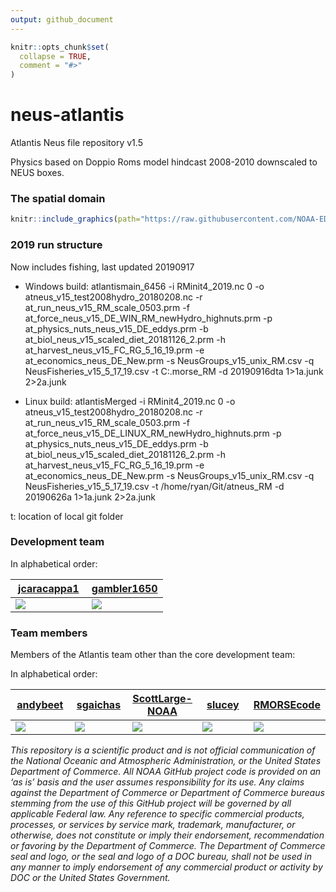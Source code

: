 ```yaml
---
output: github_document
---
```


<!-- README.md is generated from README.Rmd. Please edit that file -->

```r
knitr::opts_chunk$set(
  collapse = TRUE,
  comment = "#>"
)
```
# neus-atlantis

<!-- badges: start -->
<!-- badges: end -->

Atlantis Neus file repository v1.5

Physics based on Doppio Roms model hindcast 2008-2010 downscaled to NEUS boxes.

### The spatial domain
```r
knitr::include_graphics(path="https://raw.githubusercontent.com/NOAA-EDAB/neus-atlantis/master/Geometry/AtlantisNeusDomain.PNG")
```

### 2019 run structure 

Now includes fishing, last updated 20190917

- Windows build:
atlantismain_6456 -i RMinit4_2019.nc 0 -o atneus_v15_test2008hydro_20180208.nc -r at_run_neus_v15_RM_scale_0503.prm -f at_force_neus_v15_DE_WIN_RM_newHydro_highnuts.prm -p at_physics_nuts_neus_v15_DE_eddys.prm -b at_biol_neus_v15_scaled_diet_20181126_2.prm -h at_harvest_neus_v15_FC_RG_5_16_19.prm -e at_economics_neus_DE_New.prm -s NeusGroups_v15_unix_RM.csv -q NeusFisheries_v15_5_17_19.csv -t C:\Users\ryan.morse\Documents\GitHub\atneus_RM -d 20190916dta 1>1a.junk 2>2a.junk

- Linux build:
atlantisMerged -i RMinit4_2019.nc 0 -o atneus_v15_test2008hydro_20180208.nc -r at_run_neus_v15_RM_scale_0503.prm -f at_force_neus_v15_DE_LINUX_RM_newHydro_highnuts.prm -p at_physics_nuts_neus_v15_DE_eddys.prm -b at_biol_neus_v15_scaled_diet_20181126_2.prm -h at_harvest_neus_v15_FC_RG_5_16_19.prm -e at_economics_neus_DE_New.prm -s NeusGroups_v15_unix_RM.csv -q NeusFisheries_v15_5_17_19.csv -t /home/ryan/Git/atneus_RM -d 20190626a  1>1a.junk 2>2a.junk



t: location of local git folder


### Development team

In alphabetical order:

| [jcaracappa1] | [gambler1650] |
|-|-|
| [![][jcaracappa1-img]][jcaracappa1] | [![][gambler1650-img]][gambler1650] |


[jcaracappa1-img]: https://avatars1.githubusercontent.com/u/57966543?s=100&v=4
[gambler1650-img]: https://avatars1.githubusercontent.com/u/5949383?s=100&v=4
[jcaracappa1]: https://github.com/jcaracappa1
[gambler1650]: https://github.com/gambler1650

### Team members

Members of the Atlantis team other than the core development team:

In alphabetical order:

| [andybeet] | [sgaichas] | [ScottLarge-NOAA] |  [slucey] | [RMORSEcode] |
|---|---|---|---|---|
| [![][andybeet-img]][andybeet] | [![][sgaichas-img]][sgaichas] | [![][ScottLarge-NOAA-img]][ScottLarge-NOAA] | [![][slucey-img]][slucey] | [![][RMORSEcode-img]][RMORSEcode] | 

[andybeet-img]: https://avatars1.githubusercontent.com/u/22455149?s=100&v=4
[sgaichas-img]: https://avatars1.githubusercontent.com/u/8172302?s=100&v=4
[ScottLarge-NOAA-img]: https://avatars1.githubusercontent.com/u/62562436?s=100&v=4
[slucey-img]: https://avatars1.githubusercontent.com/u/5578254?s=100&v=4
[RMORSEcode-img]: https://avatars1.githubusercontent.com/u/10620840?s=100&v=4
[andybeet]: https://github.com/andybeet
[sgaichas]: https://github.com/sgaichas
[ScottLarge-NOAA]: https://github.com/ScottLarge-NOAA
[slucey]: https://github.com/slucey
[RMORSEcode]: https://github.com/RMORSEcode


*This repository is a scientific product and is not official communication of the National Oceanic and Atmospheric Administration, or the United States Department of Commerce. All NOAA GitHub project code is provided on an ‘as is’ basis and the user assumes responsibility for its use. Any claims against the Department of Commerce or Department of Commerce bureaus stemming from the use of this GitHub project will be governed by all applicable Federal law. Any reference to specific commercial products, processes, or services by service mark, trademark, manufacturer, or otherwise, does not constitute or imply their endorsement, recommendation or favoring by the Department of Commerce. The Department of Commerce seal and logo, or the seal and logo of a DOC bureau, shall not be used in any manner to imply endorsement of any commercial product or activity by DOC or the United States Government.*
